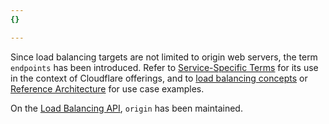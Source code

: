 ```yaml
---
{}

---
```


Since load balancing targets are not limited to origin web servers, the term `endpoints` has been introduced. Refer to [Service-Specific Terms](https://www.cloudflare.com/service-specific-terms-other-terms/) for its use in the context of Cloudflare offerings, and to [load balancing concepts](/load-balancing/understand-basics/load-balancing-components/) or [Reference Architecture](/reference-architecture/architectures/load-balancing/) for use case examples.

On the [Load Balancing API](/api/operations/load-balancers-load-balancer-details), `origin` has been maintained.
